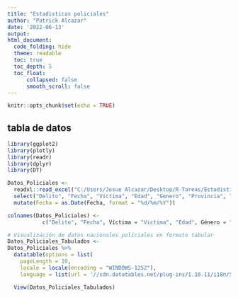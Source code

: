---
title: "Estadisticas policiales"
author: "Patrick Alcazar"
date: '2022-06-13'
output: 
html_document:
  code_folding: hide
  theme: readable
  toc: true
  toc_depth: 5
  toc_float:
      collapsed: false
      smooth_scroll: false
---

```{r setup, include=FALSE, echo=FALSE}
knitr::opts_chunk$set(echo = TRUE)
```

## tabla de datos
```{r, message=FALSE, echo=FALSE}

library(ggplot2)
library(plotly)
library(readr)
library(dplyr)
library(DT)

```

```{r, message=FALSE, echo=FALSE}

Datos_Policiales <-
  readxl::read_excel("C:/Users/Josue Alcazar/Desktop/R Tareas/Estadisticas-Policiales-/estadisticaspoliciales2021.xls") %>%
  select("Delito", "Fecha", "Victima", "Edad", "Genero", "Provincia", "Canton") %>%
  mutate(Fecha = as.Date(Fecha, format = "%d/%m/%Y"))

```

```{r}
colnames(Datos_Policiales) <-
           c("Delito", "Fecha", Víctima = "Victima", "Edad", Género = "Genero", "Provincias", Cantón= "Canton")

```

```{r, message=FALSE, echo=FALSE}

# Visualización de datos nacionales policiales en formato tabular
Datos_Policiales_Tabulados <-
Datos_Policiales %>%
  datatable(options = list(
    pageLength = 10,
    locale = locale(encoding = "WINDOWS-1252"),
    language = list(url = '//cdn.datatables.net/plug-ins/1.10.11/i18n/Spanish.json')))

  View(Datos_Policiales_Tabulados)
```


